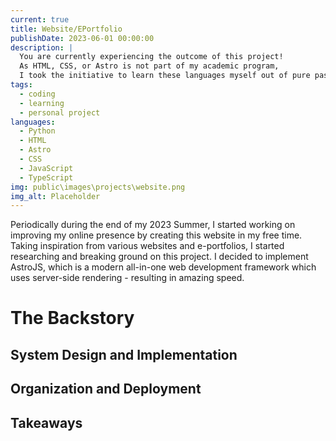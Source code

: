 ```yaml
---
current: true
title: Website/EPortfolio
publishDate: 2023-06-01 00:00:00
description: |
  You are currently experiencing the outcome of this project! 
  As HTML, CSS, or Astro is not part of my academic program, 
  I took the initiative to learn these languages myself out of pure passion for creating!
tags:
  - coding
  - learning
  - personal project
languages:
  - Python
  - HTML
  - Astro
  - CSS
  - JavaScript
  - TypeScript
img: public\images\projects\website.png
img_alt: Placeholder
---
```


Periodically during the end of my 2023 Summer, I started working on improving my online presence by creating this website in my free time. Taking inspiration from various websites and e-portfolios, I started researching and breaking ground on this project. I decided to implement AstroJS, which is a modern all-in-one web development framework which uses server-side rendering - resulting in amazing speed.

# The Backstory

## System Design and Implementation

## Organization and Deployment

## Takeaways